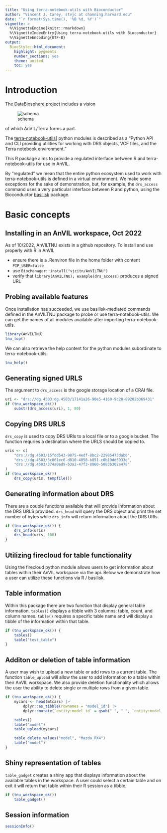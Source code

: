 ```yaml
---
title: "Using terra-notebook-utils with Bioconductor"
author: "Vincent J. Carey, stvjc at channing.harvard.edu"
date: "`r format(Sys.time(), '%B %d, %Y')`"
vignette: >
  %\VignetteEngine{knitr::rmarkdown}
  %\VignetteIndexEntry{Using terra-notebook-utils with Bioconductor}
  %\VignetteEncoding{UTF-8}
output:
  BiocStyle::html_document:
    highlight: pygments
    number_sections: yes
    theme: united
    toc: yes
---
```


# Introduction

The [DataBiosphere][] project includes a vision

![schema](https://raw.githubusercontent.com/vjcitn/AnVILTNU/main/databiosfig.jpg)

of which AnVIL/Terra forms a part.

[DataBiosphere]: https://www.databiosphere.org

The [terra-notebook-utils][ python modules is described as a "Python
API and CLI providing utilities for working with DRS objects, VCF
files, and the Terra notebook environment."

[terra-notebook-utils]: https://github.com/DataBiosphere/terra-notebook-utils

This R package aims to provide a regulated interface between R and
terra-notebook-utils for use in AnVIL.

By "regulated" we mean that the entire python ecosystem used to work
with terra-notebook-utils is defined in a virtual environment.  We
make some exceptions for the sake of demonstration, but, for example,
the `drs_access` command uses a very particular interface between R
and python, using the Bioconductor [basilisk][] package.

[basilisk]: https://bioconductor.org/packages/basilisk

# Basic concepts

## Installing in an AnVIL workspace, Oct 2022

As of 10/2022, AnVILTNU exists in a github repository.  To install and
use properly with R in AnVIL

- ensure there is a .Renviron file in the home folder with content
  `PIP_USER=false`
- use `BiocManager::install("vjcitn/AnVILTNU")`
- verify that `library(AnVILTNU); example(drs_access)` produces a
  signed URL

## Probing available features

Once installation has succeeded, we use basilisk-mediated commands
defined in the AnVILTNU package to probe or use terra-notebook-utils.
We can get the names of all modules available after importing
terra-notebook-utils.

```r
library(AnVILTNU)
tnu_top()
```

We can also retrieve the help content for the python modules
subordinate to terra-notebook-utils.

```r
tnu_help()
```

## Generating signed URLS

The argument to `drs_access` is the google storage location of a CRAI
file.

```r
uri <- "drs://dg.4503:dg.4503/17141a26-90e5-4160-9c20-89202b369431"
if (tnu_workspace_ok())
    substr(drs_access(uri), 1, 80)
```

## Copying DRS URLS

`drs_copy` is used to copy DRS URIs to a local file or to a google bucket. The
function requries a destination where the URLS should be copied to.

```r
uris <- c(
    "drs://dg.4503/15fdd543-9875-4edf-8bc2-22985473dab6",
    "drs://dg.4503/3c861ec6-d810-4058-b851-c0b19dd5933e",
    "drs://dg.4503/374a0ad9-b3a2-47f3-8860-5083b302e478"
)
if (tnu_workspace_ok())
    drs_copy(uris, tempfile())
```

## Generating information about DRS

There are a couple functions available that will provide information about the
DRS URLS provided. `drs_head` will query the DRS object and print the set number
of bytes while `drs_info` will return information about the DRS URIs.

```r
if (tnu_workspace_ok()) {
    drs_info(uris)
    drs_head(uris, 100)
}
```

## Utilizing firecloud for table functionality

Using the firecloud python module allows users to get information about tables
within their AnVIL workspace via the api. Below we demonstrate how a user can
utilize these functions via R / basilisk.

## Table information

Within this package there are two function that display general table
information. `tables()` displays a tibble with 3 columns; table, count, and
column names. `table()` requires a specific table name and will display a tibble
of the information within that table.

```r
if (tnu_workspace_ok()) {
    tables()
    table("test_table")
}
```

## Additon or deletion of table information

A user may wish to upload a new table or add rows to a current table. The
function `table_upload` will allow the user to add information to a table within
their AnVIL workspace. We also provide deletion functionality which allows the
user the ability to delete single or multiple rows from a given table.

```r
if (tnu_workspace_ok()) {
    mycars <- head(mtcars) |>
        dplyr::as_tibble(rownames = "model_id") |>
        dplyr::mutate(`entity:model_id` = gsub(" ", "_", `entity:model_id`))

    tables()
    table("model")
    table_upload(mycars)

    table_delete_values("model", "Mazda_RX4")
    table("model")
}
```

## Shiny representation of tables

`table_gadget` creates a shiny app that displays information about the available
tables in the workspace. A user could select a certain table and on exit it will
return that table within their R session as a tibble.

```r
if (tnu_workspace_ok())
    table_gadget()
```

## Session information

```r
sessionInfo()
```
